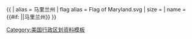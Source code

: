 {{ {{{1<noinclude>|country showdata</noinclude>}}}
| alias = 马里兰州
| flag alias = Flag of Maryland.svg
| size = {{{size|}}}
| name = {{#if: {{{name|}}}|{{{name|}}}|马里兰州}}
}}<noinclude>
[[Category:美国行政区划资料模板]]
</noinclude>
